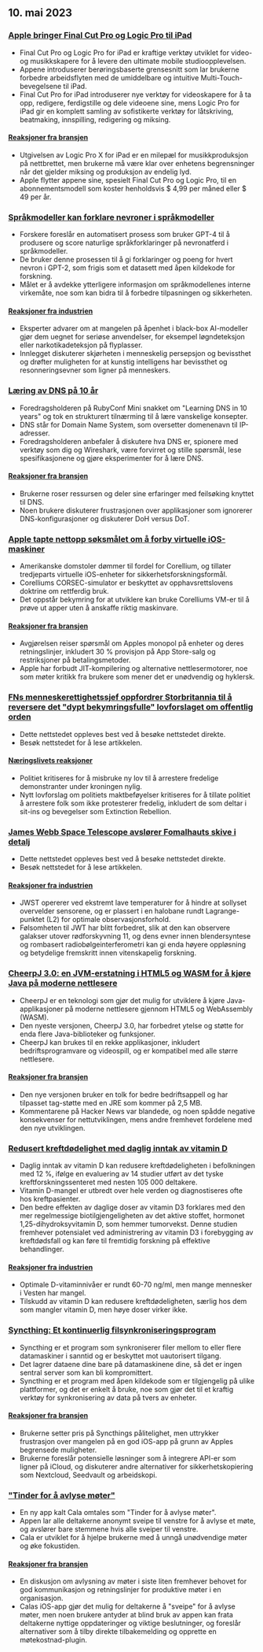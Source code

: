 

<CallToAction />

<Steps>

## 10. mai 2023

### [Apple bringer Final Cut Pro og Logic Pro til iPad](https://www.apple.com/newsroom/2023/05/apple-brings-final-cut-pro-and-logic-pro-to-ipad/)

- Final Cut Pro og Logic Pro for iPad er kraftige verktøy utviklet for video- og musikkskapere for å levere den ultimate mobile studioopplevelsen.
- Appene introduserer berøringsbaserte grensesnitt som lar brukerne forbedre arbeidsflyten med de umiddelbare og intuitive Multi-Touch-bevegelsene til iPad.
- Final Cut Pro for iPad introduserer nye verktøy for videoskapere for å ta opp, redigere, ferdigstille og dele videoene sine, mens Logic Pro for iPad gir en komplett samling av sofistikerte verktøy for låtskriving, beatmaking, innspilling, redigering og miksing.

#### [Reaksjoner fra bransjen](http://news.ycombinator.com/item?id=35873732)

- Utgivelsen av Logic Pro X for iPad er en milepæl for musikkproduksjon på nettbrettet, men brukerne må være klar over enhetens begrensninger når det gjelder miksing og produksjon av endelig lyd.
- Apple flytter appene sine, spesielt Final Cut Pro og Logic Pro, til en abonnementsmodell som koster henholdsvis $ 4,99 per måned eller $ 49 per år.

### [Språkmodeller kan forklare nevroner i språkmodeller](https://openai.com/research/language-models-can-explain-neurons-in-language-models)

- Forskere foreslår en automatisert prosess som bruker GPT-4 til å produsere og score naturlige språkforklaringer på nevronatferd i språkmodeller.
- De bruker denne prosessen til å gi forklaringer og poeng for hvert nevron i GPT-2, som frigis som et datasett med åpen kildekode for forskning.
- Målet er å avdekke ytterligere informasjon om språkmodellenes interne virkemåte, noe som kan bidra til å forbedre tilpasningen og sikkerheten.

#### [Reaksjoner fra industrien](http://news.ycombinator.com/item?id=35877402)

- Eksperter advarer om at mangelen på åpenhet i black-box AI-modeller gjør dem uegnet for seriøse anvendelser, for eksempel løgndeteksjon eller narkotikadeteksjon på flyplasser.
- Innlegget diskuterer skjørheten i menneskelig persepsjon og bevissthet og drøfter muligheten for at kunstig intelligens har bevissthet og resonneringsevner som ligner på menneskers.

### [Læring av DNS på 10 år](https://jvns.ca/blog/2023/05/08/new-talk-learning-dns-in-10-years/)

- Foredragsholderen på RubyConf Mini snakket om "Learning DNS in 10 years" og tok en strukturert tilnærming til å lære vanskelige konsepter.
- DNS står for Domain Name System, som oversetter domenenavn til IP-adresser.
- Foredragsholderen anbefaler å diskutere hva DNS er, spionere med verktøy som dig og Wireshark, være forvirret og stille spørsmål, lese spesifikasjonene og gjøre eksperimenter for å lære DNS.

#### [Reaksjoner fra bransjen](http://news.ycombinator.com/item?id=35870654)

- Brukerne roser ressursen og deler sine erfaringer med feilsøking knyttet til DNS.
- Noen brukere diskuterer frustrasjonen over applikasjoner som ignorerer DNS-konfigurasjoner og diskuterer DoH versus DoT.

### [Apple tapte nettopp søksmålet om å forby virtuelle iOS-maskiner](https://www.techradar.com/news/apple-just-lost-its-lawsuit-trying-to-ban-ios-virtual-machines)

- Amerikanske domstoler dømmer til fordel for Corellium, og tillater tredjeparts virtuelle iOS-enheter for sikkerhetsforskningsformål.
- Corelliums CORSEC-simulator er beskyttet av opphavsrettslovens doktrine om rettferdig bruk.
- Det oppstår bekymring for at utviklere kan bruke Corelliums VM-er til å prøve ut apper uten å anskaffe riktig maskinvare.

#### [Reaksjoner fra bransjen](http://news.ycombinator.com/item?id=35880466)

- Avgjørelsen reiser spørsmål om Apples monopol på enheter og deres retningslinjer, inkludert 30 % provisjon på App Store-salg og restriksjoner på betalingsmetoder.
- Apple har forbudt JIT-kompilering og alternative nettlesermotorer, noe som møter kritikk fra brukere som mener det er unødvendig og hyklersk.

### [FNs menneskerettighetssjef oppfordrer Storbritannia til å reversere det "dypt bekymringsfulle" lovforslaget om offentlig orden](https://www.ohchr.org/en/press-releases/2023/04/un-human-rights-chief-urges-uk-reverse-deeply-troubling-public-order-bill)

- Dette nettstedet oppleves best ved å besøke nettstedet direkte.
- Besøk nettstedet for å lese artikkelen.

#### [Næringslivets reaksjoner](http://news.ycombinator.com/item?id=35871394)

- Politiet kritiseres for å misbruke ny lov til å arrestere fredelige demonstranter under kroningen nylig.
- Nytt lovforslag om politiets maktbeføyelser kritiseres for å tillate politiet å arrestere folk som ikke protesterer fredelig, inkludert de som deltar i sit-ins og bevegelser som Extinction Rebellion.

### [James Webb Space Telescope avslører Fomalhauts skive i detalj](https://skyandtelescope.org/astronomy-news/the-james-webb-space-telescope-reveals-fomalhauts-disk-in-unprecedented-detail/)

- Dette nettstedet oppleves best ved å besøke nettstedet direkte.
- Besøk nettstedet for å lese artikkelen.

#### [Reaksjoner fra industrien](http://news.ycombinator.com/item?id=35874704)

- JWST opererer ved ekstremt lave temperaturer for å hindre at sollyset overvelder sensorene, og er plassert i en halobane rundt Lagrange-punktet (L2) for optimale observasjonsforhold.
- Følsomheten til JWT har blitt forbedret, slik at den kan observere galakser utover rødforskyvning 11, og dens evner innen blendersyntese og rombasert radiobølgeinterferometri kan gi enda høyere oppløsning og betydelige fremskritt innen vitenskapelig forskning.

### [CheerpJ 3.0: en JVM-erstatning i HTML5 og WASM for å kjøre Java på moderne nettlesere](https://leaningtech.com/announcing-cheerpj-3-0-a-jvm-replacement-in-html5-and-webassembly-to-run-java-applications-and-applets-on-modern-browsers/)

- CheerpJ er en teknologi som gjør det mulig for utviklere å kjøre Java-applikasjoner på moderne nettlesere gjennom HTML5 og WebAssembly (WASM).
- Den nyeste versjonen, CheerpJ 3.0, har forbedret ytelse og støtte for enda flere Java-biblioteker og funksjoner.
- CheerpJ kan brukes til en rekke applikasjoner, inkludert bedriftsprogramvare og videospill, og er kompatibel med alle større nettlesere.

#### [Reaksjoner fra bransjen](http://news.ycombinator.com/item?id=35873552)

- Den nye versjonen bruker en tolk for bedre bedriftsappell og har tilpasset tag-støtte med en JRE som kommer på 2,5 MB.
- Kommentarene på Hacker News var blandede, og noen spådde negative konsekvenser for nettutviklingen, mens andre fremhevet fordelene med den nye utviklingen.

### [Redusert kreftdødelighet med daglig inntak av vitamin D](https://www.dkfz.de/en/presse/pressemitteilungen/2023/dkfz-pm-23-27-Reduced-cancer-mortality-with-daily-vitamin-D-intake.php)

- Daglig inntak av vitamin D kan redusere kreftdødeligheten i befolkningen med 12 %, ifølge en evaluering av 14 studier utført av det tyske kreftforskningssenteret med nesten 105 000 deltakere.
- Vitamin D-mangel er utbredt over hele verden og diagnostiseres ofte hos kreftpasienter.
- Den bedre effekten av daglige doser av vitamin D3 forklares med den mer regelmessige biotilgjengeligheten av det aktive stoffet, hormonet 1,25-dihydroksyvitamin D, som hemmer tumorvekst. Denne studien fremhever potensialet ved administrering av vitamin D3 i forebygging av kreftdødsfall og kan føre til fremtidig forskning på effektive behandlinger.

#### [Reaksjoner fra industrien](http://news.ycombinator.com/item?id=35876062)

- Optimale D-vitaminnivåer er rundt 60-70 ng/ml, men mange mennesker i Vesten har mangel.
- Tilskudd av vitamin D kan redusere kreftdødeligheten, særlig hos dem som mangler vitamin D, men høye doser virker ikke.

### [Syncthing: Et kontinuerlig filsynkroniseringsprogram](https://syncthing.net/)

- Syncthing er et program som synkroniserer filer mellom to eller flere datamaskiner i sanntid og er beskyttet mot uautorisert tilgang.
- Det lagrer dataene dine bare på datamaskinene dine, så det er ingen sentral server som kan bli kompromittert.
- Syncthing er et program med åpen kildekode som er tilgjengelig på ulike plattformer, og det er enkelt å bruke, noe som gjør det til et kraftig verktøy for synkronisering av data på tvers av enheter.

#### [Reaksjoner fra bransjen](http://news.ycombinator.com/item?id=35879039)

- Brukerne setter pris på Syncthings pålitelighet, men uttrykker frustrasjon over mangelen på en god iOS-app på grunn av Apples begrensede muligheter.
- Brukerne foreslår potensielle løsninger som å integrere API-er som ligner på iCloud, og diskuterer andre alternativer for sikkerhetskopiering som Nextcloud, Seedvault og arbeidskopi.

### ["Tinder for å avlyse møter"](https://meetcala.com/)

- En ny app kalt Cala omtales som "Tinder for å avlyse møter".
- Appen lar alle deltakerne anonymt sveipe til venstre for å avlyse et møte, og avslører bare stemmene hvis alle sveiper til venstre.
- Cala er utviklet for å hjelpe brukerne med å unngå unødvendige møter og øke fokustiden.

#### [Reaksjoner fra bransjen](http://news.ycombinator.com/item?id=35868685)

- En diskusjon om avlysning av møter i siste liten fremhever behovet for god kommunikasjon og retningslinjer for produktive møter i en organisasjon.
- Calas iOS-app gjør det mulig for deltakerne å "sveipe" for å avlyse møter, men noen brukere antyder at blind bruk av appen kan frata deltakerne nyttige oppdateringer og viktige beslutninger, og foreslår alternativer som å tilby direkte tilbakemelding og opprette en møtekostnad-plugin.

</Steps>
